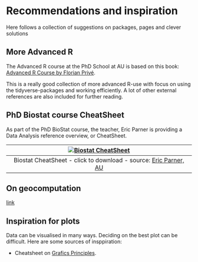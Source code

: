 # Recommendations and inspiration {#recom}

Here follows a collection of suggestions on packages, pages and clever solutions

## More Advanced R

The Advanced R course at the PhD School at AU is based on this book: [Advanced R Course by Florian Privé](https://privefl.github.io/advr38book/index.html).

This is a really good collection of more advanced R-use with focus on using the tidyverse-packages and working efficiently. A lot of other external references are also included for further reading.

## PhD Biostat course CheatSheet

As part of the PhD BioStat course, the teacher, Eric Parner is providing a Data Analysis reference overview, or CheatSheet.

| [![Biostat CheatSheet](img/overview_biostat.jpg)](https://github.com/agdamsbo/neuRo-group/raw/main/resources/overview_biostat.PDF) |
|:--:|
| Biostat CheatSheet - click to download - source: [Eric Parner, AU](https://pure.au.dk/portal/en/persons/erik-thorlund-parner(e20f05d3-5aaf-498a-a0f5-81e42dffcf41).html)|

## On geocomputation

[link](https://geocompr.robinlovelace.net/)

## Inspiration for plots

Data can be visualised in many ways. Deciding on the best plot can be difficult. Here are some sources of insppiration:

*   Cheatsheet on [Grafics Principles](https://github.com/GraphicsPrinciples/CheatSheet/raw/master/NVSCheatSheet.pdf).
